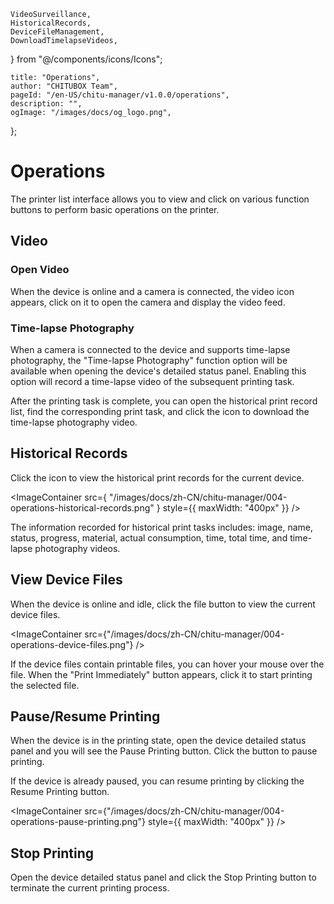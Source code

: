 	VideoSurveillance,
	HistoricalRecords,
	DeviceFileManagement,
	DownloadTimelapseVideos,
} from "@/components/icons/Icons";

	title: "Operations",
	author: "CHITUBOX Team",
	pageId: "/en-US/chitu-manager/v1.0.0/operations",
	description: "",
	ogImage: "/images/docs/og_logo.png",
};

# Operations

The printer list interface allows you to view and click on various function buttons to perform basic operations on the printer.

## Video

### Open Video

When the device is online and a camera is connected, the <VideoSurveillance /> video icon appears, click on it to open the camera and display the video feed.

### Time-lapse Photography

When a camera is connected to the device and supports time-lapse photography, the "Time-lapse Photography" function option will be available when opening the device's <NextLink href="/en-US/chitu-manager/latest/ui-and-features/printer-list#detailed-status">detailed status</NextLink> panel. Enabling this option will record a time-lapse video of the subsequent printing task.

After the printing task is complete, you can open the historical print record list, find the corresponding print task, and click the <DownloadTimelapseVideos /> icon to download the time-lapse photography video.

## Historical Records

Click the <HistoricalRecords/> icon to view the historical print records for the current device.

<ImageContainer
	src={
		"/images/docs/zh-CN/chitu-manager/004-operations-historical-records.png"
	}
	style={{ maxWidth: "400px" }}
/>

The information recorded for historical print tasks includes: image, name, status, progress, material, actual consumption, time, total time, and time-lapse photography videos.

## View Device Files

When the device is online and idle, click the <DeviceFileManagement /> file button to view the current device files.

<ImageContainer
	src={"/images/docs/zh-CN/chitu-manager/004-operations-device-files.png"}
/>

If the device files contain printable files, you can hover your mouse over the file. When the "Print Immediately" button appears, click it to start printing the selected file.

## Pause/Resume Printing

When the device is in the printing state, open the device detailed status panel and you will see the Pause Printing button. Click the button to pause printing.

If the device is already paused, you can resume printing by clicking the Resume Printing button.

<ImageContainer
	src={"/images/docs/zh-CN/chitu-manager/004-operations-pause-printing.png"}
	style={{ maxWidth: "400px" }}
/>

## Stop Printing

Open the device detailed status panel and click the Stop Printing button to terminate the current printing process.
